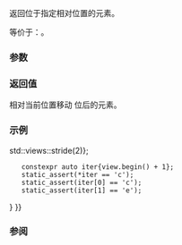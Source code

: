 {{cpp/ranges/stride_view/iterator/title|operator[]}}
{{cpp/ranges/stride_view/navbar}}

{{ddcl|since=c++23|1=
constexpr decltype(auto) operator[]( difference_type n ) const
    requires ranges::random_access_range&lt;Base&gt;
}}

返回位于指定相对位置的元素。

等价于：{{c|return *(*this + n);}}。

===参数===
{{par begin}}
{{par|n|相对于当前元素的位移}}
{{par end}}

===返回值===
相对当前位置移动 {{c|n}} 位后的元素。

===示例===
{{example
|code=
#include &lt;ranges&gt;

int main()
{
    constexpr static auto v = {'a', 'b', 'c', 'd', 'e'};
    constexpr auto view{v {{!}} std::views::stride(2)};
    constexpr auto iter{view.begin() + 1};
    static_assert(*iter == 'c');
    static_assert(iter[0] == 'c');
    static_assert(iter[1] == 'e');
}
}}

===参阅===
{{dsc begin}}
{{dsc mem fun|cpp/ranges/stride_view/iterator/operator*|title=operator*|访问元素|notes={{mark c++23}}}}
{{dsc end}}

{{langlinks|de|en|es|ja|ru}}